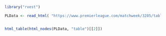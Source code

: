 ```r
library("rvest")

PLData <- read_html( "https://www.premierleague.com/matchweek/3285/table")


html_table(html_nodes(PLData, "table")[[2]])

```

